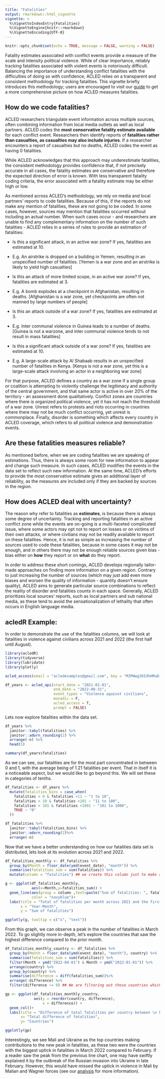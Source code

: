 ```yaml
---
title: "Fatalities"
output: rmarkdown::html_vignette
vignette: >
  %\VignetteIndexEntry{Fatalities}
  %\VignetteEngine{knitr::rmarkdown}
  %\VignetteEncoding{UTF-8}
---
```

```r
knitr::opts_chunk$set(echo = TRUE, message = FALSE, warning = FALSE)
```

Fatality estimates associated with conflict events provide a measure of the scale and intensity political violence. While of clear importance, reliably tracking fatalities associated with violent events is notoriously difficult. Balancing the importance of understanding conflict fatalities with the difficulties of doing so with confidence, ACLED relies on a transparent and consistent methodology for tracking fatalities. This vignette briefly introduces this methodology; users are encouraged to visit our [guide](https://acleddata.com/download/35143/) to get a more comprehensive picture on how ACLED measures fatalities.

## How do we code fatalities?

ACLED researchers triangulate event information across multiple sources, often combining information from local media outlets as well as local partners. ACLED codes the **most conservative fatality estimate available** for each conflict event. Researchers then identify reports of **fatalities rather than casualties, as casualties may also include injuries**. If a researcher encounters a report of casualties but no deaths, ACLED codes the event as having 0 fatalities. 

While ACLED acknowledges that this approach may underestimate fatalities, the consistent methodology provides confidence that, if not precisely accurate in all cases, the fatality estimates are conservative and therefore the expected direction of error is known. With less transparent fatality coding criteria, the error associated with a fatality estimate may be either high or low. 

<!-- While ACLED acknowledges that this approach may lead to an underestimation of fatalities, our efforts are to provide the best possible estimation, even if lower, of fatalities rather than entirely arbitrary ranges also built on assumptions. -->

<!-- ACLED's researchers are tasked with seeking more information about the event to triangulate the numbers of a particular event reports, to avoid over-relying in one source, mostly relaying on media and local partners to gather information on fatalities of a given event.  -->

<!-- Given the fact that in almost any case reports over fatalities are estimations, ACLED attempts to find the **most conservative available estimate**, the lowest possible estimation of fatalities.  -->





As mentioned across ACLED's methodology, we rely on media and local partners' reports to code fatalities. Because of this, if the reports do not make any mention of fatalities, these are not going to be coded. In some cases, however, sources may mention that fatalities occurred without including an actual number. When such cases occur - and researchers are unable to find any complementary information on the number of such fatalities - ACLED relies in a series of rules to provide an estimation of fatalities:

-   Is this a significant attack, in an active war zone? If yes, fatalities are estimated at 10.

-   E.g. An airstrike is dropped on a building in Yemen, resulting in an unspecified number of fatalities. [Yemen is a war zone and an airstrike is likely to yield high casualties]

-   Is this an attack of more limited scope, in an active war zone? If yes, fatalities are estimated at 3.

-   E.g. A bomb explodes at a checkpoint in Afghanistan, resulting in deaths. [Afghanistan is a war zone, yet checkpoints are often not manned by large numbers of people]

-   Is this an attack outside of a war zone? If yes, fatalities are estimated at 3.

-   E.g. Inter communal violence in Guinea leads to a number of deaths. [Guinea is not a warzone, and inter communal violence tends to not result in mass fatalities]

-   Is this a significant attack outside of a war zone? If yes, fatalities are estimated at 10.

-   E.g. A large-scale attack by Al Shabaab results in an unspecified number of fatalities in Kenya. [Kenya is not a war zone, yet this is a large-scale attack involving an actor in a neighboring war zone]

For that purpose, ACLED defines a country as a war zone if a single group or coalition is attempting to violently challenge the legitimacy and authority of the central government, and that same actor is active in over 20% of the territory - an assessment done qualitatively. Conflict zones are countries where there is organized political violence, yet it has not reach the threshold of a war zone. Unrest refers to protests and riots occurring in countries where there may not be much conflict occurring, yet unrest is commonplace. Finally, disorder is something which affects every country in ACLED coverage, which refers to all political violence and demonstration events.

## Are these fatalities measures reliable?

As mentioned before, when we are coding fatalities we are speaking of estimations. Thus, there is always some room for new information to appear and change such measure. In such cases, ACLED modifies the events in the data set to reflect such new information. At the same time, ACLED's efforts to provide the most conservative estimate gives an additional layer of reliability, as the measures are included only if they are backed by sources in the region.

## How does ACLED deal with uncertainty?

The reason why refer to fatalities as **estimates**, is because there is always some degree of uncertainty. Tracking and reporting fatalities in an active conflict zone while the events are on-going is a multi-faceted complicated issue, where some actors may opt not to report on losses or on victims of their own attacks, or where civilians may not be readily available to report on these fatalities. Hence, it is not as simple as increasing the number of sources used to code these fatalities, because in some cases it may not be enough, and in others there may not be enough reliable sources given bias - bias either on **how** they report or on **what** do they report.

In order to address these short comings, ACLED develops regionally tailor-made approaches on finding more information on a given region. Contrary to just increasing the number of sources (which may just add even more biases and worsen the quality of information - quantity doesn't ensure quality), ACLED aims to generate particular source combinations to reflect the reality of disorder and fatalities counts in each space. Generally, ACLED prioritizes local sources' reports, such as local partners and sub national media, as these tend to avoid the sensationalization of lethality that often occurs in English language media.

## acledR Example:

In order to demonstrate the use of the fatalities columns, we will look at fatalities in violence against civilians across 2021 and 2022 (the first half until August).

```r
library(acledR)
library(tidyverse)
library(lubridate)
library(plotly)

acled_access(email = "acledexamples@gmail.com", key = "M3PWwg3DIdhHMuDiilp5") #  This is an example, you will need to input your credentials.

df_years <- acled_api(start_date = "2021-01-01",
                      end_date = "2022-08-31",
                      event_types = "Violence against civilians",
                      monadic = F,
                      acled_access = T,
                      prompt = FALSE)

```

Lets now explore fatalities within the data set.

```r

df_years %>% 
  janitor::tabyl(fatalities) %>% 
  janitor::adorn_rounding(2) %>% 
  arrange(-n) %>% 
  head(5) 

summary(df_years$fatalities)

```

As we can see, our fatalities are for the most part concentrated in between 0 and 1, with the average being of 1.21 fatalities per event. That in itself it is a noticeable aspect, but we would like to go beyond this. We will set these in categories of tenths.

```r

df_fatalities <- df_years %>%
  mutate(fatalities_bins = case_when(
    fatalities > 0 & fatalities <11 ~ "1 to 10",
    fatalities > 10 & fatalities <101 ~ "11 to 100",
    fatalities > 101 & fatalities <1001 ~ "101 to 1000",
    TRUE ~ "0"
  ))

df_fatalities %>%
  janitor::tabyl(fatalities_bins) %>%
  janitor::adorn_rounding(2)%>%
  arrange(-n)

```

Now that we have a better understanding on how our fatalities data set is distributed, lets look at its evolution across 2021 and 2022.

```r

df_fatalities_monthly <- df_fatalities %>%
  group_by(Month = floor_date(ymd(event_date), "month")) %>%
  summarise(fatalities_sum = sum(fatalities)) %>%
  mutate(column = "fatalities") ## we create this column just to make a workaround in the tooltip in the plotly graph. 

g <- ggplot(df_fatalities_monthly, 
            aes(x=Month,y=fatalities_sum)) +
  geom_line(aes(group = column ,text=paste("Sum of fatalities: ", fatalities_sum)),
            color = "navyblue")+
  labs(title = "Total of fatalities per month across 2021 and the first half of 2022",
       x = "Year-Month",
       y = "Sum of fatalities")

ggplotly(g, tooltip = c("x", "text"))
```

From this graph, we can observe a peak in the number of fatalities in March 2022. To go slightly more in-depth, let's explore the countries that saw the highest difference compared to the prior month.

```r
df_fatalities_monthly_country <- df_fatalities %>%
  group_by(Month = floor_date(ymd(event_date), "month"), country) %>%
  summarise(fatalities_sum = sum(fatalities)) %>%
  filter(Month < ymd("2022-04-01") & Month > ymd("2022-01-01")) %>%
  arrange(country) %>%
  group_by(country) %>%
  summarise(difference = diff(fatalities_sum))%>%
  arrange(-difference) %>%
  filter(difference != 0) ## We are filtering out those countries which didn't change to make a more polished graph. 

gp <- ggplot(df_fatalities_monthly_country, 
             aes(y = reorder(country, difference),
                 x = difference)) +
  geom_col()+
  labs(title = "Difference of total fatalities per country between \n February and March 2022\n",
       x= "Total difference of fatalities",
       y= "Countries")

ggplotly(gp)
```

Interestingly, we see Mali and Ukraine as the top countries making contributions to the new peak in fatalities, as these two were the countries with the biggest uptick in fatalities in March 2022 compared to February. If a reader saw the peak from the previous line chart, one may have swiftly explained it by the outbreak of the Russian invasion into Ukraine in late February. However, this would have missed the uptick in violence in Mali by Malian and Wagner forces (see our [analysis](%22https://acleddata.com/10-conflicts-to-worry-about-in-2022/sahel/mid-year-update/%22) for more information).
